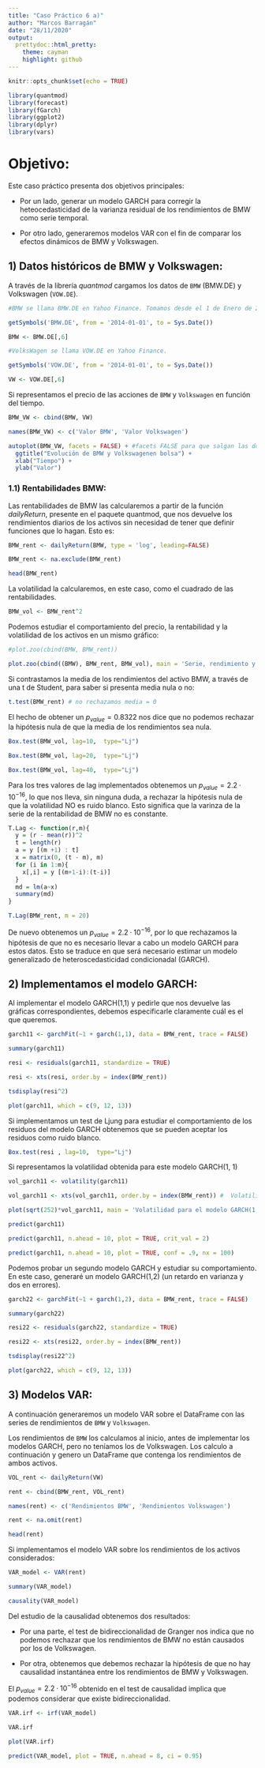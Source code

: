 ---
title: "Caso Práctico 6 a)"
author: "Marcos Barragán"
date: "28/11/2020"
output:
  prettydoc::html_pretty:
    theme: cayman
    highlight: github
---

```{r setup, include=FALSE}
knitr::opts_chunk$set(echo = TRUE)
```

```{r, include = FALSE}

library(quantmod)
library(forecast)
library(fGarch)
library(ggplot2)
library(dplyr)
library(vars)

```

# Objetivo: 

Este caso práctico presenta dos objetivos principales:

+ Por un lado, generar un modelo GARCH para corregir la heteocedasticidad de la varianza residual de los rendimientos de BMW como serie temporal. 

+ Por otro lado, generaremos modelos VAR con el fin de comparar los efectos dinámicos de BMW y Volkswagen.


## 1) Datos históricos de BMW y Volkswagen: 

A través de la librería _quantmod_ cargamos los datos de `BMW` (BMW.DE) y Volkswagen (`VOW.DE`). 

```{r}

#BMW se llama BMW.DE en Yahoo Finance. Tomamos desde el 1 de Enero de 2014 hasta hoy (finales de Noviembre 2020).

getSymbols('BMW.DE', from = '2014-01-01', to = Sys.Date())

BMW <- BMW.DE[,6]

#VolksWagen se llama VOW.DE en Yahoo Finance.

getSymbols('VOW.DE', from = '2014-01-01', to = Sys.Date())

VW <- VOW.DE[,6]

```

Si representamos el precio de las acciones de `BMW` y `Volkswagen` en función del tiempo. 

```{r}

BMW_VW <- cbind(BMW, VW)

names(BMW_VW) <- c('Valor BMW', 'Valor Volkswagen')

autoplot(BMW_VW, facets = FALSE) + #facets FALSE para que salgan las dos en el mismo gráfico.
  ggtitle("Evolución de BMW y Volkswagenen bolsa") +
  xlab("Tiempo") +
  ylab("Valor")

```

### 1.1) Rentabilidades BMW:

Las rentabilidades de BMW las calcularemos a partir de la función _dailyReturn_, presente en el paquete quantmod, que nos devuelve los rendimientos diarios de los activos sin necesidad de tener que definir funciones que lo hagan. Esto es:

```{r}

BMW_rent <- dailyReturn(BMW, type = 'log', leading=FALSE)

BMW_rent <- na.exclude(BMW_rent)

head(BMW_rent)

```

La volatilidad la calcularemos, en este caso, como el cuadrado de las rentabilidades. 

```{r}

BMW_vol <- BMW_rent^2

```

Podemos estudiar el comportamiento del precio, la rentabilidad y la volatilidad de los activos en un mismo gráfico:

```{r, fig.align = "center", fig.height = 10, fig.width = 10}

#plot.zoo(cbind(BMW, BMW_rent))

plot.zoo(cbind((BMW), BMW_rent, BMW_vol), main = 'Serie, rendimiento y volatilidad', xlab = 'Años', ylab = c('Precio', 'Rentabilidad', 'Volatilidad'), col = c('coral', 'grey', 'gold'))

```

Si contrastamos la media de los rendimientos del activo BMW, a través de una t de Student, para saber si presenta media nula o no:

```{r}

t.test(BMW_rent) # no rechazamos media = 0

```

El hecho de obtener un $p_{value} = 0.8322$ nos dice que no podemos rechazar la hipótesis nula de que la media de los rendimientos sea nula. 

```{r}

Box.test(BMW_vol, lag=10,  type="Lj")

Box.test(BMW_vol, lag=20,  type="Lj")

Box.test(BMW_vol, lag=40,  type="Lj")

```

Para los tres valores de lag implementados obtenemos un $p_{value} = 2.2·10^{-16}$, lo que nos lleva, sin ninguna duda, a rechazar la hipótesis nula de que la volatilidad NO es ruido blanco. Esto significa que la varinza de la serie de la rentabilidad de BMW no es constante.

```{r}

T.Lag <- function(r,m){
  y = (r - mean(r))^2
  t = length(r)
  a = y [(m +1) : t]
  x = matrix(0, (t - m), m)
  for (i in 1:m){
    x[,i] = y [(m+1-i):(t-i)]
  }
  md = lm(a~x)
  summary(md)
}

```


```{r}

T.Lag(BMW_rent, m = 20)

```

De nuevo obtenemos un $p_{value} = 2.2·10^{-16}$, por lo que rechazamos la hipótesis de que no es necesario llevar a cabo un modelo GARCH para estos datos. Esto se traduce en que será necesario estimar un modelo generalizado de heteroscedasticidad condicionadal (GARCH).

## 2) Implementamos el modelo GARCH:

Al implementar el modelo GARCH(1,1) y pedirle que nos devuelve las gráficas correspondientes, debemos especificarle claramente cuál es el que queremos.  

```{r, fig.align = 'Center', fig.height = 6, fig.width = 8}

garch11 <- garchFit(~1 + garch(1,1), data = BMW_rent, trace = FALSE)

summary(garch11)

resi <- residuals(garch11, standardize = TRUE) 

resi <- xts(resi, order.by = index(BMW_rent))

tsdisplay(resi^2)

plot(garch11, which = c(9, 12, 13))

```

Si implementamos un test de Ljung para estudiar el comportamiento de los residuos del modelo GARCH obtenemos que se pueden aceptar los residuos como ruido blanco.

```{r}

Box.test(resi , lag=10,  type="Lj")

```

Si representamos la volatilidad obtenida para este modelo GARCH(1, 1)

```{r}

vol_garch11 <- volatility(garch11)  

vol_garch11 <- xts(vol_garch11, order.by = index(BMW_rent)) #  Volatilidad en forma de XTS

plot(sqrt(252)*vol_garch11, main = 'Volatilidad para el modelo GARCH(1,1)')

```


```{r}

predict(garch11)

predict(garch11, n.ahead = 10, plot = TRUE, crit_val = 2)

predict(garch11, n.ahead = 10, plot = TRUE, conf = .9, nx = 100)

```

Podemos probar un segundo modelo GARCH y estudiar su comportamiento. En este caso, generaré un modelo GARCH(1,2) (un retardo en varianza y dos en errores).

```{r}

garch22 <- garchFit(~1 + garch(1,2), data = BMW_rent, trace = FALSE)

summary(garch22)

resi22 <- residuals(garch22, standardize = TRUE) 

resi22 <- xts(resi22, order.by = index(BMW_rent))

tsdisplay(resi22^2)

plot(garch22, which = c(9, 12, 13))

```

## 3) Modelos VAR:

A continuación generaremos un modelo VAR sobre el DataFrame con las series de rendimientos de `BMW` y `Volkswagen`. 

Los rendimientos de `BMW` los calculamos al inicio, antes de implementar los modelos GARCH, pero no teníamos los de Volkswagen. Los calculo a continuación y genero un DataFrame que contenga los rendimientos de ambos activos.

```{r}

VOL_rent <- dailyReturn(VW)

rent <- cbind(BMW_rent, VOL_rent)

names(rent) <- c('Rendimientos BMW', 'Rendimientos Volkswagen')

rent <- na.omit(rent)

head(rent)

```

Si implementamos el modelo VAR sobre los rendimientos de los activos considerados: 

```{r}

VAR_model <- VAR(rent)

summary(VAR_model) 

causality(VAR_model) 

```

Del estudio de la causalidad obtenemos dos resultados: 

+ Por una parte, el test de bidireccionalidad de Granger nos indica que no podemos rechazar que los rendimientos de BMW no están causados por los de Volkswagen.

+ Por otra, obtenemos que debemos rechazar la hipótesis de que no hay causalidad instantánea entre los rendimientos de BMW y Volkswagen.

El $p_{value} = 2.2·10^{-16}$ obtenido en el test de causalidad implica que podemos considerar que existe bidireccionalidad. 

```{r}

VAR.irf <- irf(VAR_model) 

VAR.irf

plot(VAR.irf)

```


```{r}

predict(VAR_model, plot = TRUE, n.ahead = 8, ci = 0.95)

```


